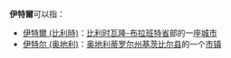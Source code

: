'''伊特爾'''可以指：
*[[伊特爾_(比利時)|伊特爾 (比利時)]]：[[比利时|比利时]][[瓦隆-布拉班特省|瓦隆-布拉班特省]]部的一座[[城市|城市]]
*[[伊特尔_(奥地利)|伊特尔 (奥地利)]]：[[奥地利|奥地利]][[蒂罗尔州|蒂罗尔州]][[基茨比尔县|基茨比尔县]]的一个[[市镇_(奥地利)|市镇]]

{{dab|cat=三字地名消歧义}}